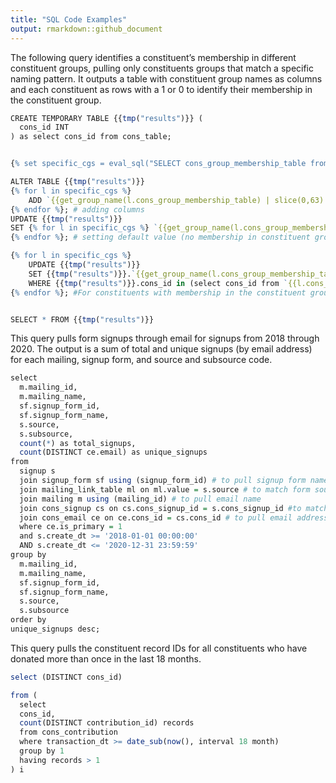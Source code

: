 ```yaml
---
title: "SQL Code Examples"
output: rmarkdown::github_document
---
```


The following query identifies a constituent's membership in different constituent groups, pulling only constituents groups that match a specific naming pattern. It outputs a table with constituent group names as columns and each constituent as rows with a 1 or 0 to identify their membership in the constituent group.
```r
CREATE TEMPORARY TABLE {{tmp("results")}} (
  cons_id INT
) as select cons_id from cons_table;


{% set specific_cgs = eval_sql("SELECT cons_group_membership_table from cons_groups where lower(name) LIKE '%example - %'") %} # pulling tables of constituent groups of interest

ALTER TABLE {{tmp("results")}} 
{% for l in specific_cgs %} 
    ADD `{{get_group_name(l.cons_group_membership_table) | slice(0,63) | trim}}` char(1){% if not loop.last %},{% endif %}
{% endfor %}; # adding columns
UPDATE {{tmp("results")}} 
SET {% for l in specific_cgs %} `{{get_group_name(l.cons_group_membership_table) | slice(0,63) | trim}}` = 0{% if not loop.last %},{% endif %} 
{% endfor %}; # setting default value (no membership in constituent group)

{% for l in specific_cgs %} 
    UPDATE {{tmp("results")}}
    SET {{tmp("results")}}.`{{get_group_name(l.cons_group_membership_table) | slice(0,63) | trim}}` = 1 
    WHERE {{tmp("results")}}.cons_id in (select cons_id from `{{l.cons_group_membership_table}}`); 
{% endfor %}; #For constituents with membership in the constituent group, assign value of 1


SELECT * FROM {{tmp("results")}}
```

This query pulls form signups through email for signups from 2018 through 2020. The output is a sum of total and unique signups (by email address) for each mailing, signup form, and source and subsource code.
```r
select 
  m.mailing_id, 
  m.mailing_name, 
  sf.signup_form_id, 
  sf.signup_form_name,
  s.source, 
  s.subsource,
  count(*) as total_signups, 
  count(DISTINCT ce.email) as unique_signups
from 
  signup s 
  join signup_form sf using (signup_form_id) # to pull signup form name
  join mailing_link_table ml on ml.value = s.source # to match form source to mailing
  join mailing m using (mailing_id) # to pull email name
  join cons_signup cs on cs.cons_signup_id = s.cons_signup_id #to match signup to constituent record
  join cons_email ce on ce.cons_id = cs.cons_id # to pull email address of constituent record
  where ce.is_primary = 1 
  and s.create_dt >= '2018-01-01 00:00:00' 
  AND s.create_dt <= '2020-12-31 23:59:59' 
group by 
  m.mailing_id, 
  m.mailing_name, 
  sf.signup_form_id, 
  sf.signup_form_name,
  s.source, 
  s.subsource
order by
unique_signups desc;
```

This query pulls the constituent record IDs for all constituents who have donated more than once in the last 18 months.
```r
select (DISTINCT cons_id)

from (
  select 
  cons_id,
  count(DISTINCT contribution_id) records
  from cons_contribution
  where transaction_dt >= date_sub(now(), interval 18 month)
  group by 1
  having records > 1
) i

```